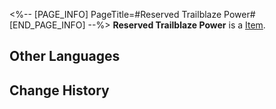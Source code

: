 <%-- [PAGE_INFO]
PageTitle=#Reserved Trailblaze Power#
[END_PAGE_INFO] --%>
{{Item Infobox
|id          = 12
|image       = Item Reserved Trailblaze Power.png
|type        = 
|invCategory = 
|rarity      = 4
|effect      = When Trailblaze Power reaches or exceeds the max limit, Reserved Trailblaze Power will begin to regenerate over time. Reserved Trailblaze Power recovers 1 point every 18 minutes for a max of 2400 points.<br />Reserved Trailblaze Power can withdraw an equivalent amount of Trailblaze Power for a max of 240 points each time.
|description = Reserve resources for the Express that functions as a reliable safeguard for the trailblazing expedition.
}}
{{Description|''"Resource reserves. Hmm, do we have reserves of reserves? Such was (Trailblazer)'s question."''}}
'''Reserved Trailblaze Power''' is a [[Item]].

==Other Languages==
{{Other Languages
|en   = Reserved Trailblaze Power
|zhs  = 后备开拓力
|zht  = 後備開拓力
|ja   = 予備開拓力
|ko   = 예비 개척력
|es   = Poder trazacaminos de reserva
|fr   = Puissance du pionnier de réserve
|ru   = Резервная энергия Освоения
|th   = พลังบุกเบิกสำรอง
|vi   = Sức Mạnh Khai Phá Dự Bị
|de   = Trailblaze-Kraftreserve
|id   = Trailblaze Power Cadangan
|pt   = Poder de Desbravamento Reserva
}}

==Change History==
{{Change History|1.3}}